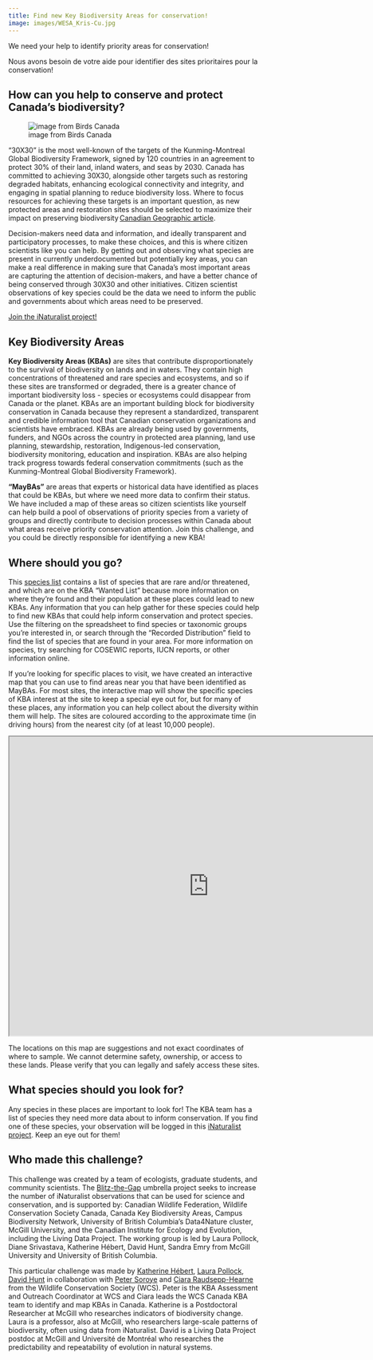 ```yaml
---
title: Find new Key Biodiversity Areas for conservation!
image: images/WESA_Kris-Cu.jpg
---
```


We need your help to identify priority areas for conservation! 

Nous avons besoin de votre aide pour identifier des sites prioritaires pour la conservation! 

## How can you help to conserve and protect Canada’s biodiversity?

![image from Birds Canada](images/KBA-photos-by-Amanda-Bichel.jpg)

“30X30” is the most well-known of the targets of the Kunming-Montreal Global Biodiversity Framework, signed by 120 countries in an agreement to protect 30% of their land, inland waters, and seas by 2030. Canada has committed to achieving 30X30, alongside other targets such as restoring degraded habitats, enhancing ecological connectivity and integrity, and engaging in spatial planning to reduce biodiversity loss. Where to focus resources for achieving these targets is an important question, as new protected areas and restoration sites should be selected to maximize their impact on preserving biodiversity [Canadian Geographic article](https://canadiangeographic.ca/articles/safeguarding-the-future-of-canadas-environment/).

Decision-makers need data and information, and ideally transparent and participatory processes, to make these choices, and this is where citizen scientists like you can help. By getting out and observing what species are present in currently underdocumented but potentially key areas, you can make a real difference in making sure that Canada’s most important areas are capturing the attention of decision-makers, and have a better chance of being conserved through 30X30 and other initiatives. Citizen scientist observations of key species could be the data we need to inform the public and governments about which areas need to be preserved. 

[Join the iNaturalist project!](https://inaturalist.ca/projects/maybas-conservation-priorities-in-canada){.btn .btn-primary .btn role="button"}

## Key Biodiversity Areas 

__Key Biodiversity Areas (KBAs)__ are sites that contribute disproportionately to the survival of biodiversity on lands and in waters. They contain high concentrations of threatened and rare species and ecosystems, and so if these sites are transformed or degraded, there is a greater chance of important biodiversity loss - species or ecosystems could disappear from Canada or the planet. KBAs are an important building block for biodiversity conservation in Canada because they represent a standardized, transparent and credible information tool that Canadian conservation organizations and scientists have embraced. KBAs are already being used by governments, funders, and NGOs across the country in protected area planning, land use planning, stewardship, restoration, Indigenous-led conservation, biodiversity monitoring, education and inspiration. KBAs are also helping track progress towards federal conservation commitments (such as the Kunming-Montreal Global Biodiversity Framework). 

__“MayBAs”__ are areas that experts or historical data have identified as places that could be KBAs, but where we need more data to confirm their status. We have included a map of these areas so citizen scientists like yourself can help build a pool of observations of priority species from a variety of groups and directly contribute to decision processes within Canada about what areas receive priority conservation attention. Join this challenge, and you could be directly responsible for identifying a new KBA!  

## Where should you go?

This [species list](https://docs.google.com/spreadsheets/d/13sVfHA7ZQC7CR3s1qJyea5NH210DEXG2/edit?usp=sharing&ouid=100802341057493756245&rtpof=true&sd=true) contains a list of species that are rare and/or threatened, and which are on the KBA “Wanted List” because more information on where they’re found and their population at these places could lead to new KBAs. Any information that you can help gather for these species could help to find new KBAs that could help inform conservation and protect species. Use the filtering on the spreadsheet to find species or taxonomic groups you’re interested in, or search through the “Recorded Distribution” field to find the list of species that are found in your area. For more information on species, try searching for COSEWIC reports, IUCN reports, or other information online. 

If you’re looking for specific places to visit, we have created an interactive map that you can use to find areas near you that have been identified as MayBAs. For most sites, the interactive map will show the specific species of KBA interest at the site to keep a special eye out for, but for many of these places, any information you can help collect about the diversity within them will help. The sites are coloured according to the approximate time (in driving hours) from the nearest city (of at least 10,000 people).

```{=html}
<iframe width="800" height="600" src="https://pollocklab.github.io/blitzthegap-mayBA/challenge_mayBA_map.html" title="MayBAs in Canada" data-external="1"></iframe>
```

:::{.callout-warning}
The locations on this map are suggestions and not exact coordinates of where to sample. We cannot determine safety, ownership, or access to these lands. Please verify that you can legally and safely access these sites.
:::

## What species should you look for?

Any species in these places are important to look for! The KBA team has a list of species they need more data about to inform conservation. If you find one of these species, your observation will be logged in this [iNaturalist project](https://inaturalist.ca/projects/maybas-conservation-priorities-in-canada). Keep an eye out for them!

## Who made this challenge?

This challenge was created by a team of ecologists, graduate students, and community scientists. The [Blitz-the-Gap](https://blitzthegap.org/) umbrella project seeks to increase the number of iNaturalist observations that can be used for science and conservation, and is supported by: Canadian Wildlife Federation, Wildlife Conservation Society Canada, Canada Key Biodiversity Areas, Campus Biodiversity Network, University of British Columbia’s Data4Nature cluster, McGill University, and the Canadian Institute for Ecology and Evolution, including the Living Data Project. The working group is led by Laura Pollock, Diane Srivastava, Katherine Hébert, David Hunt, Sandra Emry from McGill University and University of British Columbia. 

This particular challenge was made by [Katherine Hébert](https://katherinehebert.github.io/), [Laura Pollock](https://qbiodiversity.org/), [David Hunt](https://davidagahunt.weebly.com/about.html) in collaboration with [Peter Soroye](https://wcscanada.org/about/contact/peter-soroye/) and [Ciara Raudsepp-Hearne](https://wcscanada.org/about/contact/ciara-raudsepp-hearne/) from the Wildlife Conservation Society (WCS). Peter is the KBA Assessment and Outreach Coordinator at WCS and Ciara leads the WCS Canada KBA team to identify and map KBAs in Canada. Katherine is a Postdoctoral Researcher at McGill who researches indicators of biodiversity change. Laura is a professor, also at McGill, who researchers large-scale patterns of biodiversity, often using data from iNaturalist. David is a Living Data Project postdoc at McGill and Université de Montréal who researches the predictability and repeatability of evolution in natural systems. 